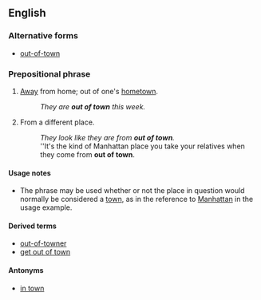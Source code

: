 ==English==

===Alternative forms===
* [[out-of-town]] {{qualifier|especially in attributive use}}

===Prepositional phrase===
{{head|en|prepositional phrase|head=[[out]] [[of]] [[town]]}}

# {{context|of a person|lang=en}} [[away|Away]] from home; out of one's [[hometown]].
#: ''They are '''out of town''' this week.''
# {{context|of a person|lang=en}} From a different place.
#: ''They look like they are from '''out of town'''.''
#: ''It's the kind of Manhattan place you take your relatives when they come from '''out of town'''.

====Usage notes====
* The phrase {{term|out of town}} may be used whether or not the place in question would normally be considered a [[town]], as in the reference to [[Manhattan]] in the usage example.

====Derived terms====
* [[out-of-towner]]
* [[get out of town]]

====Antonyms====
* [[in town]]